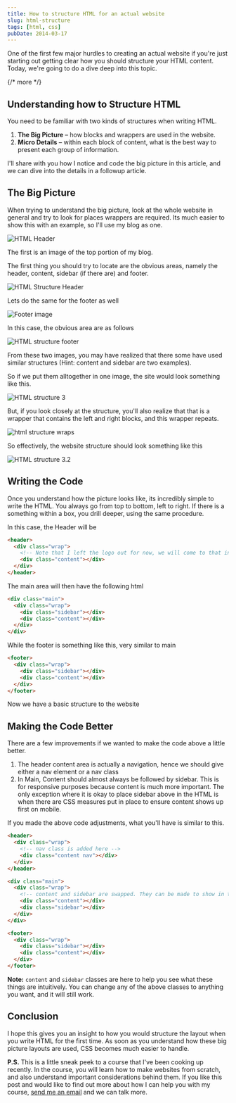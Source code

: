 ```yaml
---
title: How to structure HTML for an actual website
slug: html-structure
tags: [html, css]
pubDate: 2014-03-17
---
```


One of the first few major hurdles to creating an actual website if you're just starting out getting clear how you should structure your HTML content. Today, we're going to do a dive deep into this topic.

{/* more */}

## Understanding how to Structure HTML

You need to be familiar with two kinds of structures when writing HTML.

1. **The Big Picture** – how blocks and wrappers are used in the website.
2. **Micro Details** – within each block of content, what is the best way to present each group of information.

I'll share with you how I notice and code the big picture in this article, and we can dive into the details in a followup article.

## The Big Picture

When trying to understand the big picture, look at the whole website in general and try to look for places wrappers are required. Its much easier to show this with an example, so I'll use my blog as one.

<Image src="/assets/2014/03/1.png" alt="HTML Header" />

The first is an image of the top portion of my blog.

The first thing you should try to locate are the obvious areas, namely the header, content, sidebar (if there are) and footer.

<Image src="/assets/2014/03/1-1.png" alt="HTML Structure Header" />

Lets do the same for the footer as well

<Image src="/assets/2014/03/2.png" alt="Footer image" />

In this case, the obvious area are as follows

<Image src="/assets/2014/03/2-1.png" alt="HTML structure footer" />

From these two images, you may have realized that there some have used similar structures (Hint: content and sidebar are two examples).

So if we put them alltogether in one image, the site would look something like this.

<Image src="/assets/2014/03/3.jpg" alt="HTML structure 3" />

But, if you look closely at the structure, you'll also realize that that is a wrapper that contains the left and right blocks, and this wrapper repeats.

<Image src="/assets/2014/03/3-1.png" alt="html structure wraps" />

So effectively, the website structure should look something like this

<Image src="/assets/2014/03/3-2.jpg" alt="HTML structure 3.2" />

## Writing the Code

Once you understand how the picture looks like, its incredibly simple to write the HTML. You always go from top to bottom, left to right. If there is a something within a box, you drill deeper, using the same procedure.

In this case, the Header will be

```html
<header>
  <div class="wrap">
    <!-- Note that I left the logo out for now, we will come to that in the next article  -->
    <div class="content"></div>
  </div>
</header>
```

The main area will then have the following html

```html
<div class="main">
  <div class="wrap">
    <div class="sidebar"></div>
    <div class="content"></div>
  </div>
</div>
```

While the footer is something like this, very similar to main

```html
<footer>
  <div class="wrap">
    <div class="sidebar"></div>
    <div class="content"></div>
  </div>
</footer>
```

Now we have a basic structure to the website

## Making the Code Better

There are a few improvements if we wanted to make the code above a little better.

1. The header content area is actually a navigation, hence we should give either a nav element or a nav class
2. In Main, Content should almost always be followed by sidebar. This is for responsive purposes because content is much more important. The only exception where it is okay to place sidebar above in the HTML is when there are CSS measures put in place to ensure content shows up first on mobile.

If you made the above code adjustments, what you'll have is similar to this.

```html
<header>
  <div class="wrap">
    <!-- nav class is added here -->
    <div class="content nav"></div>
  </div>
</header>

<div class="main">
  <div class="wrap">
    <!-- content and sidebar are swapped. They can be made to show in the order above with CSS -->
    <div class="content"></div>
    <div class="sidebar"></div>
  </div>
</div>

<footer>
  <div class="wrap">
    <div class="sidebar"></div>
    <div class="content"></div>
  </div>
</footer>
```

**Note:** `content` and `sidebar` classes are here to help you see what these things are intuitively. You can change any of the above classes to anything you want, and it will still work.

## Conclusion

I hope this gives you an insight to how you would structure the layout when you write HTML for the first time. As soon as you understand how these big picture layouts are used, CSS becomes much easier to handle.

**P.S.** This is a little sneak peek to a course that I've been cooking up recently. In the course, you will learn how to make websites from scratch, and also understand important considerations behind them. If you like this post and would like to find out more about how I can help you with my course, <a href="/contact">send me an email</a> and we can talk more.
